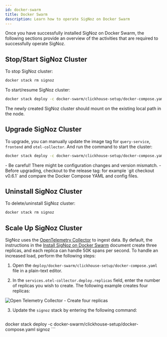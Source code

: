 ```yaml
---
id: docker-swarm
title: Docker Swarm
description: Learn how to operate SigNoz on Docker Swarm
---
```



<SigNozCloud />

Once you have successfully installed SigNoz on Docker Swarm, the following sections provide an overview of the activities that are required to successfully operate SigNoz.

## Stop/Start SigNoz Cluster

To stop SigNoz cluster:

```bash
docker stack rm signoz
```

To start/resume SigNoz cluster:

```bash
docker stack deploy -c docker-swarm/clickhouse-setup/docker-compose.yaml signoz
```

<Admonition>
The newly created SigNoz cluster should mount on the existing local path in the node.
</Admonition>


## Upgrade SigNoz Cluster

To upgrade, you can manually update the image tag for `query-service`, `frontend` and `otel-collector`.
And run the command to start the cluster:

```bash
docker stack deploy -c docker-swarm/clickhouse-setup/docker-compose.yaml signoz
```

<Admonition>
- Be careful! There might be configuration changes and version mismatch.
- Before upgrading, checkout to the release tag: for example `git checkout v0.6.1` and compare the Docker Compose YAML and config files.
</Admonition>

## Uninstall SigNoz Cluster

To delete/uninstall SigNoz cluster:

```bash
docker stack rm signoz
```

## Scale Up SigNoz Cluster

SigNoz uses the [OpenTelemetry Collector](https://github.com/open-telemetry/opentelemetry-collector) to ingest data. By default, the instructions in the [Install SigNoz on Docker Swarm](/docs/install/docker-swarm) document create three replicas, and each replica can handle 50K spans per second. To handle an increased load, perform the following steps:

1. Open the `deploy/docker-swarm/clickhouse-setup/docker-compose.yaml` file in a plain-text editor.

2. In the `services.otel-collector.deploy.replicas` field, enter the number of replicas you wish to create. The following example creates four replicas:

  ![Open Telemetry Collector - Create four replicas](/img/scale-up-otel.webp)

3. Update the `signoz` stack by entering the following command:

    ```bash
  docker stack deploy -c docker-swarm/clickhouse-setup/docker-compose.yaml signoz
    ```
